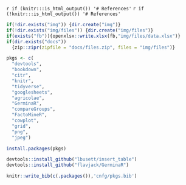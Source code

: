 
`r if (knitr:::is_html_output()) '# References'`
`r if (!knitr:::is_html_output()) '# References'`

```r
if(!dir.exists("img")) {dir.create("img")}
if(!dir.exists("img/files")) {dir.create("img/files")}
if(exists("fb")){openxlsx::write.xlsx(fb,"img/files/data.xlsx")}
if(dir.exists("docs"))
  {zip::zipr(zipfile = "docs/files.zip", files = "img/files")}
```

```r
pkgs <- c(
  "devtools",
  "bookdown",
  "citr",
  "knitr",
  "tidyverse",
  "googlesheets",
  "agricolae",
  "GerminaR",
  "compareGroups",
  "FactoMineR",
  "cowplot",
  "grid",
  "png",
  "jpeg")

install.packages(pkgs)

devtools::install_github("lbusett/insert_table")
devtools::install_github("flavjack/GerminaR")

knitr::write_bib(c(.packages()),'cnfg/pkgs.bib')
```

